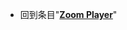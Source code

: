 {{LSR
|article = Zoom Player
|latest_release_version = 8.1.1
|latest_release_date = {{release date|2012|2|14}}
}}<noinclude>
*回到条目"'''[[Zoom Player]]'''"
[[Category:最新稳定版模板|{{SUBPAGENAME}}]]
</noinclude>